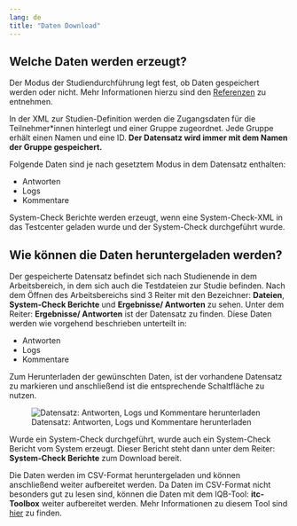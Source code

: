 ```yaml
---
lang: de
title: "Daten Download"
---
```


## Welche Daten werden erzeugt?

::: {.callout-important}
Der Modus der Studiendurchführung legt fest, ob Daten gespeichert werden oder nicht. Mehr Informationen hierzu sind den [Referenzen](/Referenzen/Modi_der_Testdurchfuehrung.qmd) zu entnehmen.
:::

::: {.callout-note}
In der XML zur Studien-Definition werden die Zugangsdaten für die Teilnehmer\*innen hinterlegt und einer Gruppe zugeordnet. Jede Gruppe erhält einen Namen und eine ID. **Der Datensatz wird immer mit dem Namen der Gruppe gespeichert.**
:::

Folgende Daten sind je nach gesetztem Modus in dem  Datensatz enthalten:

* Antworten
* Logs
* Kommentare

System-Check Berichte werden erzeugt, wenn eine System-Check-XML in das Testcenter geladen wurde und der System-Check durchgeführt wurde.

## Wie können die Daten heruntergeladen werden?

Der gespeicherte Datensatz befindet sich nach Studienende in dem Arbeitsbereich, in dem sich auch die Testdateien zur Studie befinden.
Nach dem Öffnen des Arbeitsbereichs sind 3 Reiter mit den Bezeichner: **Dateien**, **System-Check Berichte** und **Ergebnisse/ Antworten** zu sehen. Unter dem Reiter: **Ergebnisse/ Antworten** ist der Datensatz zu finden. Diese Daten werden wie vorgehend beschrieben unterteilt in:

* Antworten
* Logs
* Kommentare

Zum Herunterladen der gewünschten Daten, ist der vorhandene Datensatz zu markieren und anschließend ist die entsprechende Schaltfläche zu nutzen.

![Datensatz: Antworten, Logs und Kommentare herunterladen](TC_DatenDownload.png)

Wurde ein System-Check durchgeführt, wurde auch ein System-Check Bericht vom System erzeugt. Dieser Bericht steht dann unter dem Reiter:  **System-Check Berichte** zum Download bereit.

Die Daten werden im CSV-Format heruntergeladen und können anschließend weiter aufbereitet werden. Da Daten im CSV-Format nicht besonders gut zu lesen sind, können die Daten mit dem IQB-Tool: **itc-Toolbox** weiter aufbereitet werden. Mehr Informationen zu diesem Tool sind [hier](https://github.com/iqb-berlin/itc-toolbox) zu finden.